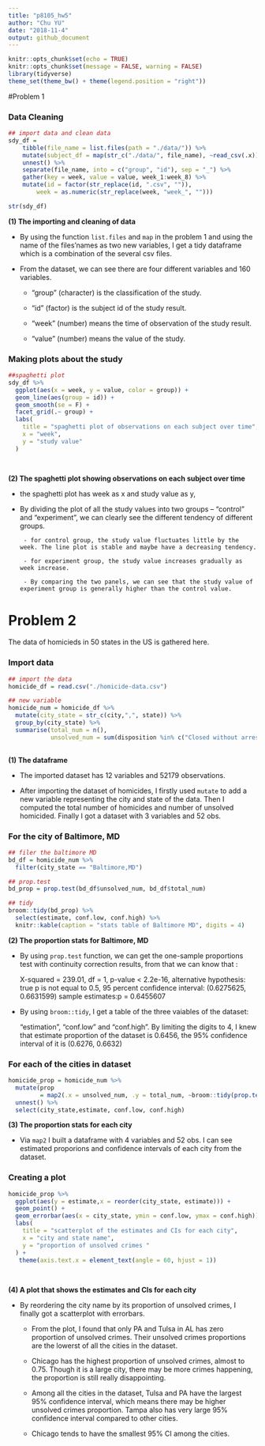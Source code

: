 ```yaml
---
title: "p8105_hw5"
author: "Chu YU"
date: "2018-11-4"
output: github_document
---
```


```r
knitr::opts_chunk$set(echo = TRUE)
knitr::opts_chunk$set(message = FALSE, warning = FALSE)
library(tidyverse)
theme_set(theme_bw() + theme(legend.position = "right"))
```

#Problem 1

### Data Cleaning
```r
## import data and clean data
sdy_df = 
    tibble(file_name = list.files(path = "./data/")) %>% 
    mutate(subject_df = map(str_c("./data/", file_name), ~read_csv(.x))) %>% 
    unnest() %>%
    separate(file_name, into = c("group", "id"), sep = "_") %>% 
    gather(key = week, value = value, week_1:week_8) %>% 
    mutate(id = factor(str_replace(id, ".csv", "")),
        week = as.numeric(str_replace(week, "week_", "")))

str(sdy_df)
```

**(1) The importing and cleaning of data**

- By using the function `list.files` and `map` in the problem 1 and using the name of the files'names as two new variables, I get a tidy dataframe which is a combination of the several csv files.

- From the dataset, we can see there are four different variables and 160 variables.

    - "group" (character) is the classification of the study. 
   
    - "id" (factor) is the subject id of the study result.
   
    - "week" (number) means the time of observation of the study result.
   
    - "value" (number) means the value of the study.
 

### Making plots about the study
```r
##spaghetti plot 
sdy_df %>%
  ggplot(aes(x = week, y = value, color = group)) +
  geom_line(aes(group = id)) +
  geom_smooth(se = F) +
  facet_grid(.~ group) +
  labs(
    title = "spaghetti plot of observations on each subject over time",
    x = "week",
    y = "study value"
  ) 
  
  
```

**(2) The spaghetti plot showing observations on each subject over time**

- the spaghetti plot has week as x and study value as y, 

- By dividing the plot of all the study values into two groups -- "control" and "experiment", we can clearly see the different tendency of different groups.
   
       - for control group, the study value fluctuates little by the week. The line plot is stable and maybe have a decreasing tendency.
   
       - for experiment group, the study value increases gradually as week increase. 
   
       - By comparing the two panels, we can see that the study value of experiment group is generally higher than the control value.


# Problem 2

The data of homicieds in 50 states in the US is gathered here.

### Import data
```r
## import the data
homicide_df = read.csv("./homicide-data.csv") 

## new variable
homicide_num = homicide_df %>%
  mutate(city_state = str_c(city,",", state)) %>%
  group_by(city_state) %>%
  summarise(total_num = n(),
            unsolved_num = sum(disposition %in% c("Closed without arrest", "Open/No arrest")))
 
```

**(1) The dataframe**

- The imported dataset has 12 variables and 52179 observations.

- After importing the dataset of homicides, I firstly used `mutate` to add a new variable representing the city and state of the data. Then I computed the total number of homicides and number of unsolved homicided. Finally I got a dataset with 3 variables and 52 obs.


### For the city of Baltimore, MD

```r
## filer the baltimore MD
bd_df = homicide_num %>%
  filter(city_state == "Baltimore,MD")

## prop.test
bd_prop = prop.test(bd_df$unsolved_num, bd_df$total_num)

## tidy
broom::tidy(bd_prop) %>%
  select(estimate, conf.low, conf.high) %>%
  knitr::kable(caption = "stats table of Baltimore MD", digits = 4)
```

**(2) The proportion stats for Baltimore, MD**

- By using `prop.test` function, we can get the one-sample proportions test with continuity correction results, from that we can know that :

    X-squared = 239.01, df = 1, p-value < 2.2e-16, 
    alternative hypothesis: true p is not equal to 0.5, 
    95 percent confidence interval: (0.6275625, 0.6631599)
    sample estimates:p = 0.6455607

- By using `broom::tidy`, I get a table of the three vaiables of the dataset:

    "estimation", "conf.low" and "conf.high". By limiting the digits to 4, I knew that estimate proportion of the dataset is 0.6456, the 95% confidence interval of it is (0.6276, 0.6632)

### For each of the cities in dataset
```r
homicide_prop = homicide_num %>%
  mutate(prop 
         = map2(.x = unsolved_num, .y = total_num, ~broom::tidy(prop.test(.x,.y)))) %>%
  unnest() %>%
  select(city_state,estimate, conf.low, conf.high) 

```

**(3) The proportion stats for each city **

- Via `map2` I built a dataframe with 4 variables and 52 obs. I can see estimated proporions and confidence intervals of each city from the dataset.

### Creating a plot
```r
homicide_prop %>%
  ggplot(aes(y = estimate,x = reorder(city_state, estimate))) + 
  geom_point() +
  geom_errorbar(aes(x = city_state, ymin = conf.low, ymax = conf.high)) +
  labs(
    title = "scatterplot of the estimates and CIs for each city",
    x = "city and state name",
    y = "proportion of unsolved crimes "
  ) +
   theme(axis.text.x = element_text(angle = 60, hjust = 1))
  
  
```

**(4) A plot that shows the estimates and CIs for each city**

- By reordering the city name by its proportion of unsolved crimes, I finally got a scatterplot with errorbars. 
   
    - From the plot, I found that only PA and Tulsa in AL has zero proportion of unsolved crimes. Their unsolved crimes proportions are the lowerst of all the cities in the dataset.
    
    - Chicago has the highest proportion of unsolved crimes, almost to 0.75. Though it is a large city, there may be more crimes happening, the proportion is still really disappointing.
   
    - Among all the cities in the dataset, Tulsa and PA have the largest 95% confidence interval, which means there may be higher unsolved crimes proportion. Tampa also has very large 95% confidence interval compared to other cities.
   
    - Chicago tends to have the smallest 95% CI among the cities.
